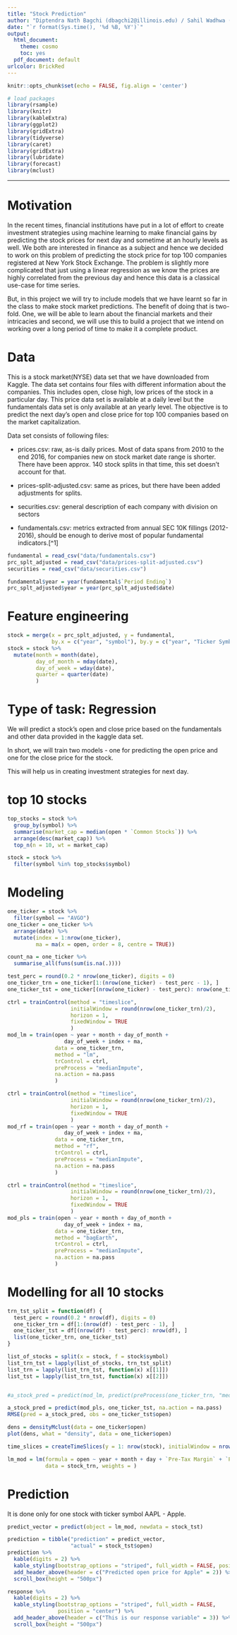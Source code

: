 ```yaml
---
title: "Stock Prediction"
author: "Diptendra Nath Bagchi (dbagchi2@illinois.edu) / Sahil Wadhwa (sahilw2@illinois.edu)"
date: "`r format(Sys.time(), '%d %B, %Y')`"
output:
  html_document: 
    theme: cosmo
    toc: yes
  pdf_document: default
urlcolor: BrickRed
---
```


```r
knitr::opts_chunk$set(echo = FALSE, fig.align = 'center')
```

```r
# load packages
library(rsample)
library(knitr)
library(kableExtra)
library(ggplot2)
library(gridExtra)
library(tidyverse)
library(caret)
library(gridExtra)
library(lubridate)
library(forecast)
library(mclust)
```

***

# Motivation

In the recent times, financial institutions have put in a lot of effort to create investment strategies using machine learning to make financial gains by predicting the stock prices for next day and sometime at an hourly levels as well. We both are interested in finance as a subject and hence we decided to work on this problem of predicting the stock price for top 100 companies registered at New York Stock Exchange. The problem is slightly more complicated that just using  a linear regression as we know the prices are highly correlated from the previous day and hence this data is a classical use-case for time series. 

But, in this project we will try to include models that we have learnt so far in the class to make stock market predictions. The benefit of doing that is two-fold. One, we will be able to learn about the financial markets and their intricacies and second, we will use this to build a project that we intend on working over a long period of time to make it a complete product.

# Data

This is a stock market(NYSE) data set that we have downloaded from Kaggle. The data set contains four files with different information about the companies. This includes open, close high, low prices of the stock in a particular day. This price data set is available at a daily level but the fundamentals data set is only available at an yearly level. The objective is to predict the next day's open and close price for top 100 companies based on the market capitalization.

Data set consists of following files:

- prices.csv: raw, as-is daily prices. Most of data spans from 2010 to the end 2016, for companies new on stock market date range is shorter. There have been approx. 140 stock splits in that time, this set doesn't account for that.

- prices-split-adjusted.csv: same as prices, but there have been added adjustments for splits.

- securities.csv: general description of each company with division on sectors

- fundamentals.csv: metrics extracted from annual SEC 10K fillings (2012-2016), should be enough to derive most of popular fundamental indicators.[^1]

```r
fundamental = read_csv("data/fundamentals.csv")
prc_splt_adjusted = read_csv("data/prices-split-adjusted.csv")
securities = read_csv("data/securities.csv")
```

```r
fundamental$year = year(fundamental$`Period Ending`)
prc_splt_adjusted$year = year(prc_splt_adjusted$date)
```

# Feature engineering

```r
stock = merge(x = prc_splt_adjusted, y = fundamental, 
              by.x = c("year", "symbol"), by.y = c("year", "Ticker Symbol"))
stock = stock %>% 
  mutate(month = month(date), 
         day_of_month = mday(date),
         day_of_week = wday(date),
         quarter = quarter(date)
         )
```


# Type of task: Regression 

We will predict a stock's open and close price based on the fundamentals and other data provided in the kaggle data set. 

In short, we will train two models - one for predicting the open price and one for the close price for the stock.

This will help us in creating investment strategies for next day. 

# top 10 stocks

```r
top_stocks = stock %>% 
  group_by(symbol) %>% 
  summarise(market_cap = median(open * `Common Stocks`)) %>% 
  arrange(desc(market_cap)) %>% 
  top_n(n = 10, wt = market_cap)
```

```r
stock = stock %>% 
  filter(symbol %in% top_stocks$symbol)
```

# Modeling

```r
one_ticker = stock %>% 
  filter(symbol == "AVGO")
one_ticker = one_ticker %>%
  arrange(date) %>% 
  mutate(index = 1:nrow(one_ticker), 
         ma = ma(x = open, order = 8, centre = TRUE))
```

```r
count_na = one_ticker %>% 
  summarise_all(funs(sum(is.na(.))))
```

```r
test_perc = round(0.2 * nrow(one_ticker), digits = 0)
one_ticker_trn = one_ticker[1:(nrow(one_ticker) - test_perc - 1), ]
one_ticker_tst = one_ticker[(nrow(one_ticker) - test_perc): nrow(one_ticker), ]
```

```r
ctrl = trainControl(method = "timeslice", 
                    initialWindow = round(nrow(one_ticker_trn)/2), 
                    horizon = 1, 
                    fixedWindow = TRUE
                    )
mod_lm = train(open ~ year + month + day_of_month + 
                  day_of_week + index + ma,
               data = one_ticker_trn, 
               method = "lm", 
               trControl = ctrl,
               preProcess = "medianImpute",
               na.action = na.pass
               )
```

```r
ctrl = trainControl(method = "timeslice", 
                    initialWindow = round(nrow(one_ticker_trn)/2), 
                    horizon = 1, 
                    fixedWindow = TRUE
                    )
mod_rf = train(open ~ year + month + day_of_month + 
                  day_of_week + index + ma,
               data = one_ticker_trn, 
               method = "rf", 
               trControl = ctrl,
               preProcess = "medianImpute",
               na.action = na.pass
               )
```

```r
ctrl = trainControl(method = "timeslice", 
                    initialWindow = round(nrow(one_ticker_trn)/2), 
                    horizon = 1, 
                    fixedWindow = TRUE
                    )
mod_pls = train(open ~ year + month + day_of_month + 
                  day_of_week + index + ma,
               data = one_ticker_trn, 
               method = "bagEarth", 
               trControl = ctrl,
               preProcess = "medianImpute",
               na.action = na.pass
               )
```

# Modelling for all 10 stocks

```r
trn_tst_split = function(df) {
  test_perc = round(0.2 * nrow(df), digits = 0)
  one_ticker_trn = df[1:(nrow(df) - test_perc - 1), ]
  one_ticker_tst = df[(nrow(df) - test_perc): nrow(df), ]
  list(one_ticker_trn, one_ticker_tst)
}
```


```r
list_of_stocks = split(x = stock, f = stock$symbol)
list_trn_tst = lapply(list_of_stocks, trn_tst_split)
list_trn = lapply(list_trn_tst, function(x) x[[1]])
list_tst = lapply(list_trn_tst, function(x) x[[2]])
```

```r

```


```r
#a_stock_pred = predict(mod_lm, predict(preProcess(one_ticker_trn, "medianImpute"), one_ticker_tst))

a_stock_pred = predict(mod_pls, one_ticker_tst, na.action = na.pass)
RMSE(pred = a_stock_pred, obs = one_ticker_tst$open)
```

```r
dens = densityMclust(data = one_ticker$open)
plot(dens, what = "density", data = one_ticker$open)
```



```r
time_slices = createTimeSlices(y = 1: nrow(stock), initialWindow = nrow(stock)/4, horizon = 1, fixedWindow = TRUE)

```



```r





lm_mod = lm(formula = open ~ year + month + day + `Pre-Tax Margin` + `Profit Margin`,  
            data = stock_trn, weights = )
```

# Prediction

It is done only for one stock with ticker symbol AAPL - Apple. 

```r
predict_vector = predict(object = lm_mod, newdata = stock_tst)

prediction = tibble("prediction" = predict_vector, 
                    "actual" = stock_tst$open)
prediction %>% 
  kable(digits = 2) %>% 
  kable_styling(bootstrap_options = "striped", full_width = FALSE, position = "center") %>% 
  add_header_above(header = c("Predicted open price for Apple" = 2)) %>% 
  scroll_box(height = "500px")
```


```r
response %>% 
  kable(digits = 2) %>% 
  kable_styling(bootstrap_options = "striped", full_width = FALSE, 
                position = "center") %>% 
  add_header_above(header = c("This is our response variable" = 3)) %>% 
  scroll_box(height = "500px")
```


